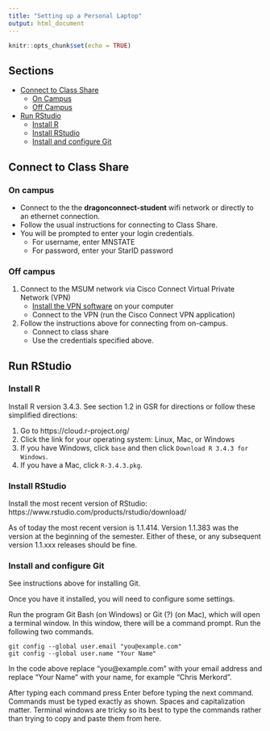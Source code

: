 ```yaml
---
title: "Setting up a Personal Laptop"
output: html_document
---
```


```r
knitr::opts_chunk$set(echo = TRUE)
```
## Sections

- [Connect to Class Share]
    - [On Campus]
    - [Off Campus]
- [Run RStudio]
    - [Install R]
    - [Install RStudio]
    - [Install and configure Git]

## Connect to Class Share

### On campus

- Connect to the the **dragonconnect-student** wifi network or directly to an ethernet connection.
- Follow the usual instructions for connecting to Class Share.
- You will be prompted to enter your login credentials.
    - For username, enter MNSTATE\StarID
    - For password, enter your StarID password

### Off campus

1. Connect to the MSUM network via Cisco Connect Virtual Private Network (VPN)
    - [Install the VPN software](https://www.mnstate.edu/it/vpn/) on your computer
    - Connect to the VPN (run the Cisco Connect VPN application)
2. Follow the instructions above for connecting from on-campus.
    - Connect to class share
    - Use the credentials specified above.

## Run RStudio

### Install R

Install R version 3.4.3. See section 1.2 in GSR for directions or follow these simplified directions:

1. Go to https://cloud.r-project.org/
2. Click the link for your operating system: Linux, Mac, or Windows
3. If you have Windows, click `base` and then click `Download R 3.4.3 for Windows`.
4. If you have a Mac, click `R-3.4.3.pkg`.

### Install RStudio

Install the most recent version of RStudio: https://www.rstudio.com/products/rstudio/download/

As of today the most recent version is 1.1.414. Version 1.1.383 was the version at the beginning of the semester. Either of these, or any subsequent version 1.1.xxx releases should be fine.

### Install and configure Git

See instructions above for installing Git.

Once you have it installed, you will need to configure some settings. 

Run the program Git Bash (on Windows) or Git (?) (on Mac), which will open a terminal window. In this window, there will be a command prompt. Run the following two commands.

    git config --global user.email "you@example.com"
    git config --global user.name "Your Name"

In the code above replace "you@example.com" with your email address and replace "Your Name" with your name, for example "Chris Merkord".

After typing each command press Enter before typing the next command. Commands must be typed exactly as shown. Spaces and capitalization matter. Terminal windows are tricky so its best to type the commands rather than trying to copy and paste them from here.